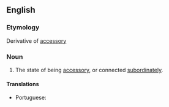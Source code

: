 ==English==

===Etymology===
Derivative of [[accessory]]

===Noun===
{{en-noun|-}}

# The state of being [[accessory]], or connected [[subordinately]].

====Translations====
{{trans-top|the state of being accessory}}
* Portuguese: {{t|pt|acessoriedade|f}}
{{trans-mid}}
{{trans-bottom}}